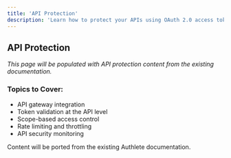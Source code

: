 ```yaml
---
title: 'API Protection'
description: 'Learn how to protect your APIs using OAuth 2.0 access tokens'
---
```


## API Protection

*This page will be populated with API protection content from the existing documentation.*

### Topics to Cover:
- API gateway integration
- Token validation at the API level
- Scope-based access control
- Rate limiting and throttling
- API security monitoring

<Note>
Content will be ported from the existing Authlete documentation.
</Note>
